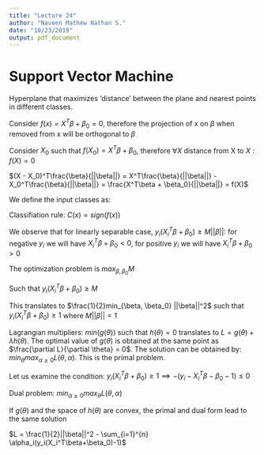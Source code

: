```yaml
---
title: "Lecture 24"
author: "Naveen Mathew Nathan S."
date: "10/23/2019"
output: pdf_document
---
```


# Support Vector Machine

Hyperplane that maximizes 'distance' between the plane and nearest points in different classes.

Consider $f(x) = X^T\beta + \beta_0 = 0$, therefore the projection of x on $\beta$ when removed from x will be orthogonal to $\beta$

Consider $X_0$ such that $f(X_0) = X^T\beta + \beta_0$, therefore $\forall X$ distance from X to $X: f(X) = 0$

$(X - X_0)^T\frac{\beta}{||\beta||} = X^T\frac{\beta}{||\beta||} - X_0^T\frac{\beta}{||\beta||} = \frac{X^T\beta + \beta_0}{||\beta||} = f(X)$

We define the input classes as:

Classifiation rule: $C(x) = sign(f(x))$

We observe that for linearly separable case, $y_i(X_i^T\beta + \beta_0) \ge M||\beta||$: for negative $y_i$ we will have $X_i^T\beta + \beta_0 < 0$, for positive $y_i$ we will have $X_i^T\beta + \beta_0 > 0$

The optimization problem is $max_{\beta, \beta_0} M$

Such that $y_i(X_i^T\beta + \beta_0) \ge M$

This translates to $\frac{1}{2}min_{\beta, \beta_0} ||\beta||^2$ such that $y_i(X_i^T\beta + \beta_0) \ge 1$ where $M||\beta|| = 1$

Lagrangian multipliers: $min (g(\theta))$ such that $h(\theta) = 0$ translates to $L = g(\theta) + \lambda h(\theta)$. The optimal value of $g(\theta)$ is obtained at the same point as $\frac{\partial L}{\partial \theta} = 0$. The solution can be obtained by: $min_\theta max_{\alpha \ge 0} L(\theta, \alpha)$. This is the primal problem.

Let us examine the condition: $y_i(X_i^T\beta + \beta_0) \ge 1 \implies -(y_i - X_i^T\beta - \beta_0 - 1) \le 0$

Dual problem: $min_{\alpha\ge 0} max_\theta L(\theta, \alpha)$

If $g(\theta)$ and the space of $h(\theta)$ are convex, the primal and dual form lead to the same solution

$L = \frac{1}{2}||\beta||^2 - \sum_{i=1}^{n} \alpha_i(y_i(X_i^T\beta+\beta_0)-1)$